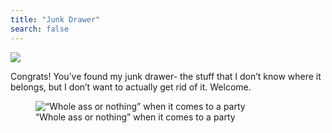 ```yaml
---
title: "Junk Drawer"
search: false
---
```


::: {.column-screen}
![](posts/imgs/banner.png){fig-alt="a hand-drawn banner of confetti"}

Congrats! You've found my junk drawer- the stuff that I don't know where it belongs, but I don't want to actually get rid of it. Welcome. 

:::

::: {.column-margin}

!["Whole ass or nothing" when it comes to a party](posts/imgs/trelawney.gif){fig-alt="A gif of a girl with long curly hair dressed up as Professor Trelawny, with lots of shawls and a slightly crazed look in my eyes."}
:::
